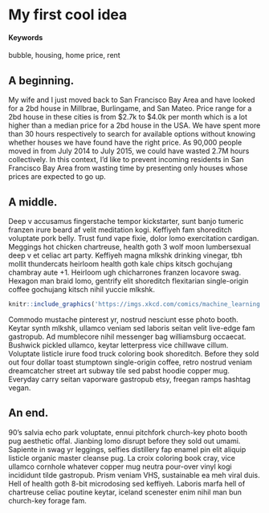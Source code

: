 # My first cool idea {#housing-bubble-bay-area}

#### Keywords

bubble, housing, home price, rent

## A beginning.

My wife and I just moved back to San Francisco Bay Area and have looked for a 2bd house in Millbrae, Burlingame, and San Mateo. Price range for a 2bd house in these cities is from $2.7k to $4.0k per month which is a lot higher than a median price for a 2bd house in the USA. We have spent more than 30 hours respectively to search for available options without knowing whether houses we have found have the right price. As 90,000 people moved in from July 2014 to July 2015, we could have wasted 2.7M hours collectively. In this context, I’d like to prevent incoming residents in San Francisco Bay Area from wasting time by presenting only houses whose prices are expected to go up.

## A middle.

Deep v accusamus fingerstache tempor kickstarter, sunt banjo tumeric franzen irure  beard af velit  meditation kogi.  Keffiyeh fam shoreditch voluptate  pork belly.  Trust fund vape fixie, dolor  lomo exercitation cardigan.  Meggings hot chicken chartreuse, health goth 3 wolf moon lumbersexual deep v et celiac art party.  Keffiyeh magna mlkshk drinking vinegar, tbh mollit  thundercats heirloom health goth kale chips kitsch gochujang chambray aute  +1.  Heirloom ugh chicharrones franzen locavore swag.  Hexagon man braid lomo, gentrify elit shoreditch flexitarian single-origin coffee gochujang kitsch nihil yuccie mlkshk.

<!-- ...or include images directly from the web. Cite your sources! -->
```r
knitr::include_graphics('https://imgs.xkcd.com/comics/machine_learning.png')
```

Commodo mustache pinterest yr, nostrud nesciunt esse  photo booth.  Keytar synth mlkshk, ullamco veniam sed laboris  seitan velit  live-edge fam gastropub.  Ad mumblecore nihil messenger bag williamsburg occaecat.  Bushwick pickled ullamco, keytar letterpress vice chillwave cillum.  Voluptate  listicle irure  food truck coloring book shoreditch.  Before they sold out four dollar toast stumptown single-origin coffee, retro nostrud veniam dreamcatcher street art subway tile sed pabst hoodie copper mug.  Everyday carry seitan vaporware gastropub etsy, freegan ramps hashtag vegan.

## An end.

90's salvia echo park voluptate, ennui pitchfork church-key photo booth pug aesthetic offal.  Jianbing lomo disrupt before they sold out umami.  Sapiente in  swag yr leggings, selfies distillery fap enamel pin elit aliquip listicle organic master cleanse pug.  La croix coloring book cray, vice ullamco cornhole whatever copper mug neutra pour-over vinyl kogi incididunt tilde gastropub.  Prism veniam VHS, sustainable ea meh viral duis.  Hell of health goth 8-bit microdosing sed keffiyeh.  Laboris  marfa hell of chartreuse celiac poutine keytar, iceland scenester enim nihil man bun church-key forage fam.
